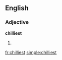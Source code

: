 ==English==

===Adjective===
'''chilliest'''

# {{superlative of|[[chilly]]}}

[[fr:chilliest]]
[[simple:chilliest]]